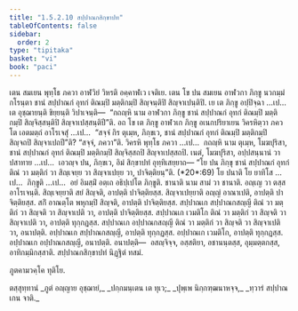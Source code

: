 ```yaml
---
title: "1.5.2.10 สปฺปาณกสิกฺขาปท"
tableOfContents: false
sidebar:
  order: 2
type: "tipitaka"
basket: "vi"
book: "paci"
---
```



<DynamicBreadcrumb />

<Division number="139" book="paci">

<Paragraph number="473" book="paci">
เตน สมเยน พุทฺโธ ภควา อาฬวิยํ วิหรติ อคฺคาฬเว เจติเย. เตน โข ปน สมเยน อาฬวกา ภิกฺขู นวกมฺมํ กโรนฺตา ชานํ สปฺปาณกํ อุทกํ ติณมฺปิ มตฺติกมฺปิ สิญฺจนฺติปิ สิญฺจาเปนฺติปิ. เย เต ภิกฺขู อปฺปิจฺฉา …เป…  เต อุชฺฌายนฺติ ขิยฺยนฺติ วิปาเจนฺติ—  “กถญฺหิ นาม อาฬวกา ภิกฺขู ชานํ สปฺปาณกํ อุทกํ ติณมฺปิ มตฺติกมฺปิ สิญฺจิสฺสนฺติปิ สิญฺจาเปสฺสนฺติปี”ติ. อถ โข เต ภิกฺขู อาฬวเก ภิกฺขู อเนกปริยาเยน วิครหิตฺวา ภควโต เอตมตฺถํ อาโรเจสุํ …เป…  “สจฺจํ กิร ตุเมฺห, ภิกฺขเว, ชานํ สปฺปาณกํ อุทกํ ติณมฺปิ มตฺติกมฺปิ สิญฺจถปิ สิญฺจาเปถปี”ติ? “สจฺจํ, ภควา”ติ. วิครหิ พุทฺโธ ภควา …เป…  กถญฺหิ นาม ตุเมฺห, โมฆปุริสา, ชานํ สปฺปาณกํ อุทกํ ติณมฺปิ มตฺติกมฺปิ สิญฺจิสฺสถปิ สิญฺจาเปสฺสถปิ. เนตํ, โมฆปุริสา, อปฺปสนฺนานํ วา ปสาทาย …เป…  เอวญฺจ ปน, ภิกฺขเว, อิมํ สิกฺขาปทํ อุทฺทิเสยฺยาถ—
</Paragraph>

</Division>
<Division number="140" book="paci">

<Paragraph number="474" book="paci">
<Emphasis>“โย ปน ภิกฺขุ ชานํ สปฺปาณกํ อุทกํ ติณํ วา มตฺติกํ วา สิญฺเจยฺย วา สิญฺจาเปยฺย วา, ปาจิตฺติยนฺ”</Emphasis>ติ. (*20*:<Emphasis>69</Emphasis>)
</Paragraph>

</Division>
<Division number="141" book="paci">

<Paragraph number="475" book="paci">
<Emphasis>โย ปนา</Emphasis>ติ โย ยาทิโส …เป…  <Emphasis>ภิกฺขู</Emphasis>ติ …เป…  อยํ อิมสฺมิํ อตฺเถ อธิปฺเปโต ภิกฺขูติ.
</Paragraph>

<Paragraph number="476" book="paci">
<Emphasis>ชานาติ</Emphasis> นาม สามํ วา ชานาติ. อญฺเญ วา ตสฺส อาโรเจนฺติ.
</Paragraph>

<Paragraph number="477" book="paci">
<Emphasis>สิญฺเจยฺยา</Emphasis>ติ สยํ สิญฺจติ, อาปตฺติ ปาจิตฺติยสฺส.
</Paragraph>

<Paragraph number="478" book="paci">
<Emphasis>สิญฺจาเปยฺยา</Emphasis>ติ อญฺญํ อาณาเปติ, อาปตฺติ ปาจิตฺติยสฺส. สกิํ อาณตฺโต พหุกมฺปิ สิญฺจติ, อาปตฺติ ปาจิตฺติยสฺส.
</Paragraph>

</Division>
<Division number="142" book="paci">

<Paragraph number="479" book="paci">
สปฺปาณเก สปฺปาณกสญฺญี ติณํ วา มตฺติกํ วา สิญฺจติ วา สิญฺจาเปติ วา, อาปตฺติ ปาจิตฺติยสฺส. สปฺปาณเก เวมติโก ติณํ วา มตฺติกํ วา สิญฺจติ วา สิญฺจาเปติ วา, อาปตฺติ ทุกฺกฏสฺส. สปฺปาณเก อปฺปาณกสญฺญี ติณํ วา มตฺติกํ วา สิญฺจติ วา สิญฺจาเปติ วา, อนาปตฺติ. อปฺปาณเก สปฺปาณกสญฺญี, อาปตฺติ ทุกฺกฏสฺส. อปฺปาณเก เวมติโก, อาปตฺติ ทุกฺกฏสฺส. อปฺปาณเก อปฺปาณกสญฺญี, อนาปตฺติ.
</Paragraph>

</Division>
<Division number="143" book="paci">

<Paragraph number="480" book="paci">
อนาปตฺติ—  อสญฺจิจฺจ, อสฺสติยา, อชานนฺตสฺส, อุมฺมตฺตกสฺส, อาทิกมฺมิกสฺสาติ.

</Paragraph>
</Division>

<Paragraph number="481" type="center" book="paci">
สปฺปาณกสิกฺขาปทํ นิฏฺฐิตํ ทสมํ.

  
ภูตคามวคฺโค ทุติโย.



</Paragraph>

<Paragraph number="482" type="center" book="paci">
ตสฺสุทฺทานํ


</Paragraph>

<Paragraph number="483" type="verses" book="paci">
_ภูตํ อญฺญาย อุชฺฌายํ,_  
_ปกฺกมนฺเตน เต ทุเว;_  
_ปุพฺเพ นิกฺกฑฺฒนาหจฺจ,_  
_ทฺวารํ สปฺปาณเกน จาติ._
</Paragraph>